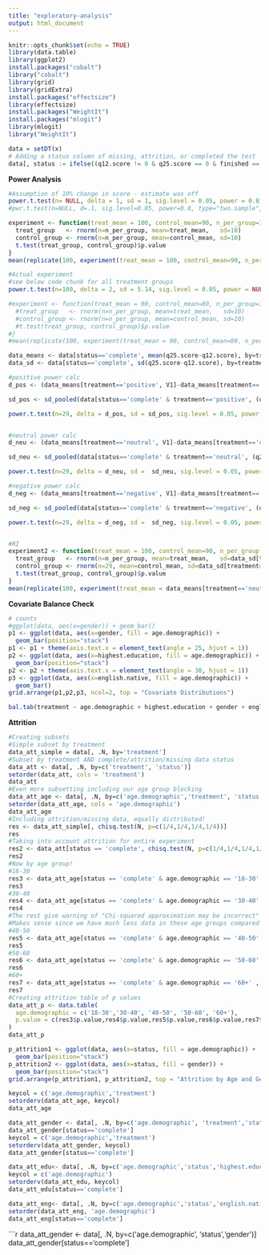 ```yaml
---
title: "exploratory-analysis"
output: html_document
---
```


```r
knitr::opts_chunk$set(echo = TRUE)
library(data.table)
library(ggplot2)
install.packages("cobalt")
library("cobalt")
library(grid)
library(gridExtra)
install.packages("effectsize")
library(effectsize)
install.packages("WeightIt")
install.packages("mlogit")
library(mlogit)
library("WeightIt")
```

```r
data = setDT(x)
# Adding a status column of missing, attrition, or completed the test
data[, status := ifelse((q12.score != 0 & q25.score == 0 & finished == 0) | (finished == 1 & q12.score != 0 & q25.score == 0), "attritted", ifelse((q12.score == 0 & q25.score == 0) | (q12.score == 0 & q25.score != 0), "missing_data", "complete"))]
```

**Power Analysis**
```r

#Assumption of 10% change in score - estimate was off
power.t.test(n= NULL, delta = 1, sd = 1, sig.level = 0.05, power = 0.8, type = "two.sample", alternative = "one.sided")
#pwr.t.test(n=NULL, d=.1, sig.level=0.05, power=0.8, type="two.sample", alternative="greater")

experiment <- function(treat_mean = 100, control_mean=90, n_per_group=10) {
  treat_group   <- rnorm(n=n_per_group, mean=treat_mean,   sd=10)
  control_group <- rnorm(n=n_per_group, mean=control_mean, sd=10)
  t.test(treat_group, control_group)$p.value
}
mean(replicate(100, experiment(treat_mean = 100, control_mean=90, n_per_group=14)) < 0.05)

#Actual experiment
#see below code chunk for all treatment groups
power.t.test(n=100, delta = 2, sd = 5.14, sig.level = 0.05, power = NULL, type = "two.sample", alternative = "one.sided")

#experiment <- function(treat_mean = 90, control_mean=80, n_per_group=10) {
  #treat_group   <- rnorm(n=n_per_group, mean=treat_mean,   sd=10)
  #control_group <- rnorm(n=n_per_group, mean=control_mean, sd=10)
  #t.test(treat_group, control_group)$p.value
#}
#mean(replicate(100, experiment(treat_mean = 90, control_mean=80, n_per_group=14)) < 0.05)

```

```r
data_means <- data[status=='complete', mean(q25.score-q12.score), by=treatment]
data_sd <- data[status=='complete', sd(q25.score-q12.score), by=treatment]

#positive power calc
d_pos <- (data_means[treatment=='positive', V1]-data_means[treatment=='control', V1])

sd_pos <- sd_pooled(data[status=='complete' & treatment=='positive', (q25.score-q12.score)],data[status=='complete' & treatment=='control', (q25.score-q12.score)])

power.t.test(n=29, delta = d_pos, sd = sd_pos, sig.level = 0.05, power = NULL, type = "two.sample", alternative = "one.sided")


#neutral power calc
d_neu <- (data_means[treatment=='neutral', V1]-data_means[treatment=='control', V1])

sd_neu <- sd_pooled(data[status=='complete' & treatment=='neutral', (q25.score-q12.score)],data[status=='complete' & treatment=='control', (q25.score-q12.score)])

power.t.test(n=29, delta = d_neu, sd =  sd_neu, sig.level = 0.05, power = NULL, type = "two.sample", alternative = "one.sided")

#negative power calc
d_neg <- (data_means[treatment=='negative', V1]-data_means[treatment=='control', V1])

sd_neg <- sd_pooled(data[status=='complete' & treatment=='negative', (q25.score-q12.score)],data[status=='complete' & treatment=='control', (q25.score-q12.score)])

power.t.test(n=29, delta = d_neg, sd =  sd_neg, sig.level = 0.05, power = NULL, type = "two.sample", alternative = "one.sided")


#RI
experiment2 <- function(treat_mean = 100, control_mean=90, n_per_group =10) {
  treat_group   <- rnorm(n=n_per_group, mean=treat_mean,   sd=data_sd[treatment=='neutral', V1])
  control_group <- rnorm(n=29, mean=control_mean, sd=data_sd[treatment=='control', V1])
  t.test(treat_group, control_group)$p.value
}
mean(replicate(100, experiment(treat_mean = data_means[treatment=='neutral', V1], control_mean=data_means[treatment=='control', V1], n_per_group = 30)) < 0.05)
```

**Covariate Balance Check**
```r
# counts
#ggplot(data, aes(x=gender)) + geom_bar()
p1 <- ggplot(data, aes(x=gender, fill = age.demographic)) +
  geom_bar(position="stack")
p1 <- p1 + theme(axis.text.x = element_text(angle = 25, hjust = 1))
p2 <- ggplot(data, aes(x=highest.education, fill = age.demographic)) +
  geom_bar(position="stack")
p2 <- p2 + theme(axis.text.x = element_text(angle = 30, hjust = 1))
p3 <- ggplot(data, aes(x=english.native, fill = age.demographic)) +
  geom_bar()
grid.arrange(p1,p2,p3, ncol=2, top = "Covariate Distributions")
```

```r
bal.tab(treatment ~ age.demographic + highest.education + gender + english.native, data = data, thresholds = c(m = .1))
```
**Attrition**
```r
#Creating subsets
#Simple subset by treatment
data_att_simple = data[, .N, by='treatment']
#Subset by treatment AND complete/attrition/missing data status
data_att <- data[, .N, by=c('treatment', 'status')]
setorder(data_att, cols = 'treatment')
data_att
#Even more subsetting including our age group blocking
data_att_age <- data[, .N, by=c('age.demographic','treatment', 'status')]
setorder(data_att_age, cols = 'age.demographic')
data_att_age
#Including attrition/missing data, equally distributed!
res <- data_att_simple[, chisq.test(N, p=c(1/4,1/4,1/4,1/4))]
res
#Taking into account attrition for entire experiment
res2 <- data_att[status == 'complete', chisq.test(N, p=c(1/4,1/4,1/4,1/4))]
res2
#Now by age group!
#18-30
res3 <- data_att_age[status == 'complete' & age.demographic == '18-30' , chisq.test(N, p=c(1/4,1/4,1/4,1/4))]
res3
#30-40
res4 <- data_att_age[status == 'complete' & age.demographic == '30-40' , chisq.test(N, p=c(1/4,1/4,1/4,1/4))]
res4
#The rest give warning of "Chi-squared approximation may be incorrect"
#Makes sense since we have much less data in these age groups compared to younger than 40
#40-50
res5 <- data_att_age[status == 'complete' & age.demographic == '40-50' , chisq.test(N, p=c(1/4,1/4,1/4,1/4))]
res5
#50-60
res6 <- data_att_age[status == 'complete' & age.demographic == '50-60' , chisq.test(N, p=c(1/4,1/4,1/4,1/4))]
res6
#60+
res7 <- data_att_age[status == 'complete' & age.demographic == '60+' , chisq.test(N, p=c(1/4,1/4,1/4,1/4))]
res7
#Creating attrition table of p values
data_att_p <- data.table(
  age.demographic = c('18-30','30-40', '40-50', '50-60', '60+'),
  p.value = c(res3$p.value,res4$p.value,res5$p.value,res6$p.value,res7$p.value)
)
data_att_p
```

```r
p_attrition1 <- ggplot(data, aes(x=status, fill = age.demographic)) +
  geom_bar(position="stack")
p_attrition2 <- ggplot(data, aes(x=status, fill = gender)) +
  geom_bar(position="stack")
grid.arrange(p_attrition1, p_attrition2, top = "Attrition by Age and Gender")
```
```r
keycol = c('age.demographic','treatment')
setorderv(data_att_age, keycol)
data_att_age

data_att_gender <- data[, .N, by=c('age.demographic', 'treatment','status','gender')]
data_att_gender[status=='complete']
keycol = c('age.demographic','treatment')
setorderv(data_att_gender, keycol)
data_att_gender[status=='complete']

data_att_edu<- data[, .N, by=c('age.demographic','status','highest.education')]
keycol = c('age.demographic')
setorderv(data_att_edu, keycol)
data_att_edu[status=='complete']

data_att_eng<- data[, .N, by=c('age.demographic','status','english.native')]
setorder(data_att_eng, 'age.demographic')
data_att_eng[status=='complete']
```

```r
data_att_gender <- data[, .N, by=c('age.demographic', 'status','gender')]
data_att_gender[status=='complete']